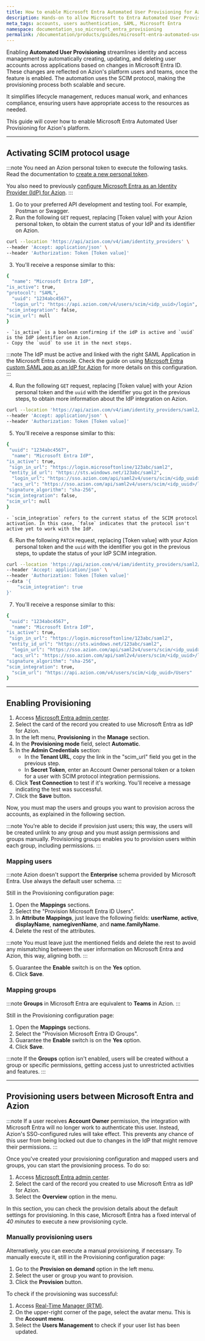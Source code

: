 ```yaml
---
title: How to enable Microsoft Entra Automated User Provisioning for Azion
description: Hands-on to allow Microsoft to Entra Automated User Provisioning for Azion's platform.
meta_tags: accounts, users authentication, SAML, Microsoft Entra
namespace: documentation_sso_microsoft_entra_provisioning
permalink: /documentation/products/guides/microsoft-entra-automated-user-provisioning/
---
```


Enabling **Automated User Provisioning** streamlines identity and access management by automatically creating, updating, and deleting user accounts across applications based on changes in Microsoft Entra ID. These changes are reflected on Azion's platform users and teams, once the feature is enabled. The automation uses the SCIM protocol, making the provisioning process both scalable and secure.

It simplifies lifecycle management, reduces manual work, and enhances compliance, ensuring users have appropriate access to the resources as needed.

This guide will cover how to enable Microsoft Entra Automated User Provisioning for Azion's platform.

---

## Activating SCIM protocol usage

:::note
You need an Azion personal token to execute the following tasks. Read the documentation to [create a new personal token](/en/documentation/products/guides/personal-tokens/).

You also need to previously [configure Microsoft Entra as an Identity Provider (IdP) for Azion](/en/documentation/products/guides/sso-microsoft-entra-saml/).
:::

1. Go to your preferred API development and testing tool. For example, Postman or Swagger.
2. Run the following `GET` request, replacing [Token value] with your Azion personal token, to obtain the current status of your IdP and its identifier on Azion.

```bash
curl --location 'https://api/azion.com/v4/iam/identity_providers' \
--header 'Accept: application/json' \
--header 'Authorization: Token [Token value]'
```

3. You'll receive a response similar to this: 

```bash
{
  "name": "Microsoft Entra IdP",
"is_active": true,
"protocol": "SAML",
  "uuid": "1234abc4567",
  "login_url": "https://api.azion.com/v4/users/scim/<idp_uuid>/login",
"scim_integration": false,
"scim_url": null
}
```

    - `is_active` is a boolean confirming if the idP is active and `uuid` is the IdP identifier on Azion.
    - Copy the `uuid` to use it in the next steps.

:::note 
The IdP must be active and linked with the right SAML Application in the Microsoft Entra console. Check the guide on using [Microsoft Entra custom SAML app as an IdP for Azion](/en/documentation/products/guides/sso-microsoft-entra-saml/) for more details on this configuration.
:::

4. Run the following `GET` request, replacing [Token value] with your Azion personal token and the `uuid` with the identifier you got in the previous steps, to obtain more information about the IdP integration on Azion.

```bash
curl --location 'https://api/azion.com/v4/iam/identity_providers/saml2/<uuid>' \
--header 'Accept: application/json' \
--header 'Authorization: Token [Token value]'
```

5. You'll receive a response similar to this:

```bash
{
 "uuid": "1234abc4567",
  "name": "Microsoft Entra IdP",
"is_active": true,
 "sign_in_url": "https://login.microsoftonline/123abc/saml2",
 "entity_id_url": "https://sts.windows.net/123abc/saml2",
  "login_url": "https://sso.azion.com/api/saml2v4/users/scim/<idp_uuid>/login",
  "acs_url": "https://sso.azion.com/api/saml2v4/users/scim/<idp_uuid>/login",
"signature_algorithm": "sha-256",
"scim_integration": false,
"scim_url": null
}
```

    - `scim_integration` refers to the current status of the SCIM protocol activation. In this case, `false` indicates that the protocol isn't active yet to work with the IdP.


6. Run the following `PATCH` request, replacing [Token value] with your Azion personal token and the `uuid` with the identifier you got in the previous steps, to update the status of your IdP SCIM integration.

```bash
curl --location 'https://api/azion.com/v4/iam/identity_providers/saml2/<uuid>' \
--header 'Accept: application/json' \
--header 'Authorization: Token [Token value]'
--data '{
    "scim_integration": true
}'
```

7. You'll receive a response similar to this: 

```bash
{
 "uuid": "1234abc4567",
  "name": "Microsoft Entra IdP",
"is_active": true,
 "sign_in_url": "https://login.microsoftonline/123abc/saml2",
 "entity_id_url": "https://sts.windows.net/123abc/saml2",
  "login_url": "https://sso.azion.com/api/saml2v4/users/scim/<idp_uuid>/login",
  "acs_url": "https://sso.azion.com/api/saml2v4/users/scim/<idp_uuid>/login",
"signature_algorithm": "sha-256",
"scim_integration": true,
  "scim_url": "https://api.azion.com/v4/users/scim/<idp_uuid>/Users"
}
```

---

## Enabling Provisioning 

1. Access [Microsoft Entra admin center](https://entra.microsoft.com/).
2. Select the card of the record you created to use Microsoft Entra as IdP for Azion.
3. In the left menu, **Provisioning** in the **Manage** section.
4. In the **Provisioning mode** field, select **Automatic**.
5. In the **Admin Credentials** section:
    - In the **Tenant URL**, copy the link in the "scim_url" field you get in the previous step.
    - In **Secret Token**, enter an Account Owner personal token or a token for a user with SCIM protocol integration permissions.
6. Click **Test Connection** to test if it's working. You'll receive a message indicating the test was successful.
7. Click the **Save** button.

Now, you must map the users and groups you want to provision across the accounts, as explained in the following section.

:::note
You're able to decide if provision just users; this way, the users will be created unlink to any group and you must assign permissions and groups manually. Provisioning groups enables you to provision users within each group, including permissions.
:::

### Mapping users

:::note
Azion doesn't support the **Enterprise** schema provided by Microsoft Entra. Use always the default user schema.
:::

Still in the Provisioning configuration page:

1. Open the **Mappings** sections.
2. Select the "Provision Microsoft Entra ID Users".
3. In **Attribute Mappings**, just leave the following fields: **userName**, **active**, **displayName**, **namegivenName**, and **name.familyName**.
4. Delete the rest of the attributes. 

:::note
You must leave just the mentioned fields and delete the rest to avoid any mismatching between the user information on Microsoft Entra and Azion, this way, aligning both.
:::

5. Guarantee the **Enable** switch is on the **Yes** option.
6. Click **Save**.

### Mapping groups

:::note
**Groups** in Microsoft Entra are equivalent to **Teams** in Azion.
:::

Still in the Provisioning configuration page:

1. Open the **Mappings** sections.
2. Select the "Provision Microsoft Entra ID Groups".
3. Guarantee the **Enable** switch is on the **Yes** option.
4. Click **Save**.

:::note
If the **Groups** option isn't enabled, users will be created without a group or specific permissions, getting access just to unrestricted activities and features.
:::

---

## Provisioning users between Microsoft Entra and Azion

:::note
​​If a user receives **Account Owner** permission, the integration with Microsoft Entra will no longer work to authenticate this user. Instead, Azion's SSO-configured rules will take effect. This prevents any chance of this user from being locked out due to changes in the IdP that might remove their permissions.
:::

Once you've created your provisioning configuration and mapped users and groups, you can start the provisioning process. To do so: 

1. Access [Microsoft Entra admin center](https://entra.microsoft.com/).
2. Select the card of the record you created to use Microsoft Entra as IdP for Azion.
3. Select the **Overview** option in the menu. 

In this section, you can check the provision details about the default settings for provisioning. In this case, Microsoft Entra has a fixed interval of *40 minutes* to execute a new provisioning cycle.

### Manually provisioning users

Alternatively, you can execute a manual provisioning, if necessary. To manually execute it, still in the Provisioning configuration page:

1. Go to the **Provision on demand** option in the left menu.
2. Select the user or group you want to provision.
3. Click the **Provision** button.

To check if the provisioning was successful:

1. Access [Real-Time Manager (RTM)](https://manager.azion.com/).
2. On the upper-right corner of the page, select the avatar menu. This is the **Account menu**.
3. Select the **Users Management** to check if your user list has been updated. 
